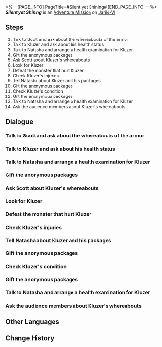 <%-- [PAGE_INFO]
PageTitle=#Silent yet Shining#
[END_PAGE_INFO] --%>
{{Stub|Dialogue.}}
{{Mission Infobox
|id            = 2010904
|title         = 
|image         = <!--Mission Silent yet Shining.png-->
|type          = Adventure
|event_name    = 
|chapter       = 
|requirements  = [[Adventure Mission]] ''[[Ring and Stage II]]'' completed
|summary       = It is revealed that Kluzer is the kind man who anonymously sent packages to the clinic and sacrificed everything for his long-gone wife and children, and the future of the Underworld. Sadly, he met his end in an unassuming corner under a cliff.<br />Nevertheless, his story will be told, and that is the least you can do for him.
|characters    = Boxing Match Fan; Courteous Woman; Excited Spectator; Natasha; Scott; Scraggy Miner; Trailblazer; Wandering Little Girl
|startLocation = [[Jarilo-VI]] - [[Boulder Town]]
|world         = Jarilo-VI
|area          = Boulder Town
|prev          = Ring and Stage II
|next          = 
|exp           = 250
|credits       = 12000
|stellarJade   = 40
|other         = {{Card List|Condensed Aether*3; Shield (Item)*100}}
}}
'''''Silent yet Shining''''' is an [[Adventure Mission]] on [[Jarilo-VI]].

==Steps==
# Talk to Scott and ask about the whereabouts of the armor
# Talk to Kluzer and ask about his health status
# Talk to Natasha and arrange a health examination for Kluzer
# Gift the anonymous packages
# Ask Scott about Kluzer's whereabouts
# Look for Kluzer
# Defeat the monster that hurt Kluzer
# Check Kluzer's injuries
# Tell Natasha about Kluzer and his packages
# Gift the anonymous packages
# Check Kluzer's condition
# Gift the anonymous packages
# Talk to Natasha and arrange a health examination for Kluzer
# Ask the audience members about Kluzer's whereabouts

<!--
==Gameplay Notes==

--><!--
==Trial Character==

-->
==Dialogue==
{{Stub Dialogue}}
===Talk to Scott and ask about the whereabouts of the armor===
{{Mission Description|type=adventure|location=Boulder Town|After finding the monster armor for Scott, you finally receive the rest of the reward. But something about that strange armor makes you worry. Although you've mentioned this to him, you know well that he might not take it seriously. So you decide to check on it again...}}
{{Dialogue Start}}
:{{tx}}
{{Dialogue End}}

===Talk to Kluzer and ask about his health status===
{{Mission Description|type=adventure|location=Boulder Town|update|The armor is soaked with the air of Fragmentum. Using it for a long time might impact the health of the user. Scott doesn't take your advice and arranges for Kluzer the boxer to wear it whenever he competes. You're worried about Kluzer's physical condition.}}
{{Dialogue Start}}
:{{tx}}
{{Dialogue End}}

===Talk to Natasha and arrange a health examination for Kluzer===
{{Mission Description|type=adventure|location=Boulder Town|update|Kluzer insists that he is fine, but you can tell from his weak look that the armor might have negatively affected him. You decide to ask Natasha, the health professional, to examine Kluzer.}}
{{Dialogue Start}}
:{{tx}}
{{Dialogue End}}

===Gift the anonymous packages===
{{Mission Description|type=adventure|location=Boulder Town|update|Natasha tells you that the clinic keeps receiving anonymous care packages. She doesn't know who is doing this, but you two decide to spread their love and care to those in need.}}
{{Dialogue Start}}
:{{tx}}
{{Dialogue End}}

===Ask Scott about Kluzer's whereabouts===
{{Mission Description|type=adventure|location=Boulder Town|update|The cold words of the boxing audience make you even more worried for Kluzer. Having done a long hard search without success, you decide to ask Scott about Kluzer's whereabouts. As the owner of the club, he must know something.}}
{{Dialogue Start}}
:{{tx}}
{{Dialogue End}}

===Look for Kluzer===
{{Mission Description|type=adventure|location=<!--to be added-->|update|You know Scott is nothing but a mercenary, but you didn't expect that he would send Kluzer to Rivet Town alone in order to extract the last drip of monetary value... You hope that Kluzer is fine even with his injuries.}}
{{Dialogue Start}}
:{{tx}}
{{Dialogue End}}

===Defeat the monster that hurt Kluzer===
{{Mission Description|type=adventure|location=<!--to be added-->|update|You arrive at Rivet Town as fast as possible and finally find Kluzer. You're in a hurry to check his status, but the monster that hurt him notices you...}}
{{Dialogue Start}}
:{{tx}}
{{Dialogue End}}

===Check Kluzer's injuries===
{{Mission Description|type=adventure|location=Rivet Town|update|After defeating the Fragmentum monster, you hurry to check on Kluzer, but he is too badly injured to be saved. As you collect his belongings scattered around his body, you accidentally find his secret...}}
{{Dialogue Start}}
:{{tx}}
{{Dialogue End}}

===Tell Natasha about Kluzer and his packages===
{{Mission Description|type=adventure|location=Boulder Town|update|It turns out that Kluzer was the one who kept sending anonymous care packages to the clinic. You decide to share the news with Natasha, and ask her if she knows about Kluzer's wife and children. This is all you can do for him.}}
{{Dialogue Start}}
:{{tx}}
{{Dialogue End}}

===Gift the anonymous packages===
{{Mission Description|type=adventure|location=Boulder Town|update|Natasha tells you that the clinic keeps receiving anonymous care packages. She doesn't know who is doing this, but you two decide to spread their love and care to those in need.}}
{{Dialogue Start}}
:{{tx}}
{{Dialogue End}}

===Check Kluzer's condition===
{{Mission Description|type=adventure|location=<!--to be added-->|update|Natasha has confirmed that the monster armor had a negative effect on Kluzer's body and suggested he not wear it again and have some rest. But judging from his hesitant look, you doubt if he would. You decide to return to the Fight Club and check Kluzer's physical condition.}}
{{Dialogue Start}}
:{{tx}}
{{Dialogue End}}

===Gift the anonymous packages===
{{Mission Description|type=adventure|location=<!--to be added-->|update|Natasha tells you that the clinic keeps receiving anonymous care packages. She doesn't know who is doing this, but you two decide to spread their love and care to those in need.}}
{{Dialogue Start}}
:{{tx}}
{{Dialogue End}}

===Talk to Natasha and arrange a health examination for Kluzer===
{{Mission Description|type=adventure|location=<!--to be added-->|update|Kluzer insists that he is fine, but you can tell from his weak look that the armor might have negatively affected him. You decide to ask Natasha, the health professional, to examine Kluzer.}}
{{Dialogue Start}}
:{{tx}}
{{Dialogue End}}

===Ask the audience members about Kluzer's whereabouts===
{{Mission Description|type=adventure|location=Boulder Town|update|Despite being a popular boxer, Kluzer doesn't show up in the Fight Club. You're anxious to find him, so you turn to the audience to ask if they know of Kluzer's whereabouts.}}
{{Dialogue Start}}
:{{tx}}
{{Dialogue End}}

==Other Languages==
{{Other Languages
|en   = Silent yet Shining
|zhs  = 沉默且闪耀
|zht  = 沉默且閃耀
|ja   = 沈黙かつ煌めく
|ko   = 침묵, 그리고 반짝임
|es   = Silencioso y resplandeciente
|fr   = Silencieux mais brillant
|ru   = Тихий, но блестящий
|th   = เงียบสงัดและเป็นประกาย
|vi   = Tĩnh Lặng Và Lấp Lánh
|de   = Leise und doch strahlend
|id   = Diam dan Berkilauan
|pt   = Silencioso Mas Brilhante
}}

==Change History==
{{Change History|1.0}}
